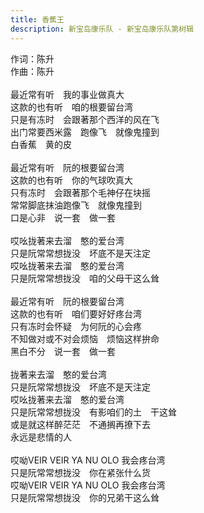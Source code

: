 ```yaml
---
title: 香蕉王
description: 新宝岛康乐队 - 新宝岛康乐队第树辑
---
```


作词：陈升<br />作曲：陈升<br /><br />最近常有听　我的事业做真大<br />这款的也有听　咱的根要留台湾<br />只是有冻时　会跟著那个西洋的风在飞<br />出门常要西米露　跑像飞　就像鬼撞到<br />白香蕉　黄的皮<br /><br />最近常有听　阮的根要留台湾<br />这款的也有听　你的气球吹真大<br />只有冻时　会跟著那个毛神仔在块摇<br />常常脚底抹油跑像飞　就像鬼撞到<br />口是心非　说一套　做一套<br /><br />哎吆拢著来去溜　憨的爱台湾<br />只是阮常常想拢没　坏底不是天注定<br />哎吆拢著来去溜　憨的爱台湾<br />只是阮常常想拢没　咱的父母干这么耸<br /><br />最近常有听　阮的根要留台湾<br />这款的也有听　咱们要好好疼台湾<br />只有冻时会怀疑　为何阮的心会疼<br />不知做对或不对会烦恼　烦恼这样拚命<br />黑白不分　说一套　做一套<br /><br />拢著来去溜　憨的爱台湾<br />只是阮常常想拢没　坏底不是天注定<br />哎吆拢著来去溜　憨的爱台湾<br />只是阮常常想拢没　有影咱们的土　干这耸<br />或是就这样醉茫茫　不通搁再撩下去<br />永远是悲情的人<br /><br />哎呦VEIR VEIR YA NU OLO 我会疼台湾<br />只是阮常常想拢没　你在紧张什么货<br />哎呦VEIR VEIR YA NU OLO 我会疼台湾<br />只是阮常常想拢没　你的兄弟干这么耸
